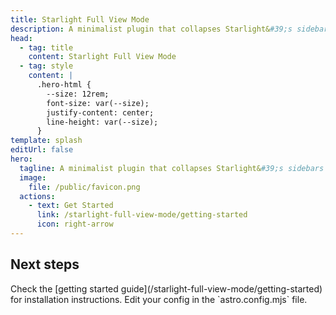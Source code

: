 ```yaml
---
title: Starlight Full View Mode
description: A minimalist plugin that collapses Starlight&#39;s sidebars and expands the main content to full width, creating a distraction-free, fullscreen-like reading experience. Toggle with a single click to focus purely on your content.
head:
  - tag: title
    content: Starlight Full View Mode
  - tag: style
    content: |
      .hero-html {
        --size: 12rem;
        font-size: var(--size);
        justify-content: center;
        line-height: var(--size);
      }
template: splash
editUrl: false
hero:
  tagline: A minimalist plugin that collapses Starlight&#39;s sidebars and expands the main content to full width, creating a distraction-free, fullscreen-like reading experience. Toggle with a single click to focus purely on your content.
  image:
    file: /public/favicon.png
  actions:
    - text: Get Started
      link: /starlight-full-view-mode/getting-started
      icon: right-arrow
---
```




## Next steps

<CardGrid stagger>
  <Card title="Install the plugin" icon="puzzle">
    Check the [getting started guide](/starlight-full-view-mode/getting-started) for installation instructions.
  </Card>
  <Card title="Configure the plugin" icon="setting">
    Edit your config in the `astro.config.mjs` file.
  </Card>
</CardGrid>

